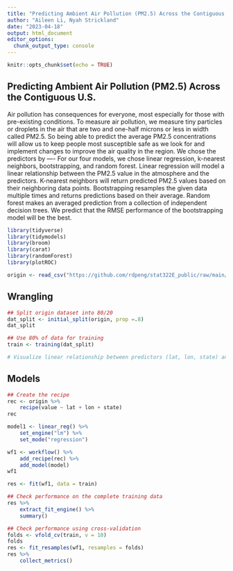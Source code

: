 ```yaml
---
title: "Predicting Ambient Air Pollution (PM2.5) Across the Contiguous U.S."
author: "Aileen Li, Nyah Strickland"
date: "2023-04-18"
output: html_document
editor_options: 
  chunk_output_type: console
---
```


```r
knitr::opts_chunk$set(echo = TRUE)
```
## Predicting Ambient Air Pollution (PM2.5) Across the Contiguous U.S.

Air pollution has consequences for everyone, most especially for those with pre-existing conditions. To measure air pollution, we measure tiny particles or droplets in the air that are two and one-half microns or less in width called PM2.5. So being able to predict the average PM2.5 concentrations will allow us to keep people most susceptible safe as we look for and implement changes to improve the air quality in the region.
We chose the predictors by ---- 
For our four models, we chose linear regression, k-nearest neighbors, bootstrapping, and random forest. Linear regression will model a linear relationship between the PM2.5 value in the atmosphere and the predictors. K-nearest neighbors will return predicted PM2.5 values based on their neighboring data points. Bootstrapping resamples the given data multiple times and returns predictions based on their average. Random forest makes an averaged prediction from a collection of independent decision trees. We predict that the RMSE performance of the bootstrapping model will be the best.

```r
library(tidyverse)
library(tidymodels)
library(broom)
library(carat)
library(randomForest)
library(plotROC)

origin <- read_csv("https://github.com/rdpeng/stat322E_public/raw/main/data/pm25_data.csv.gz")
```

## Wrangling
```r
## Split origin dataset into 80/20
dat_split <- initial_split(origin, prop =.8)
dat_split

## Use 80% of data for training 
train <- training(dat_split)

# Visualize linear relationship between predictors (lat, lon, state) and predicted value


```

## Models 
```r
## Create the recipe
rec <- origin %>% 
    recipe(value ~ lat + lon + state) 
rec

model1 <- linear_reg() %>% 
    set_engine("lm") %>% 
    set_mode("regression")

wf1 <- workflow() %>% 
    add_recipe(rec) %>% 
    add_model(model)
wf1

res <- fit(wf1, data = train)

## Check performance on the complete training data
res %>% 
    extract_fit_engine() %>% 
    summary()

## Check performance using cross-validation
folds <- vfold_cv(train, v = 10)
folds
res <- fit_resamples(wf1, resamples = folds)
res %>% 
    collect_metrics()
```

